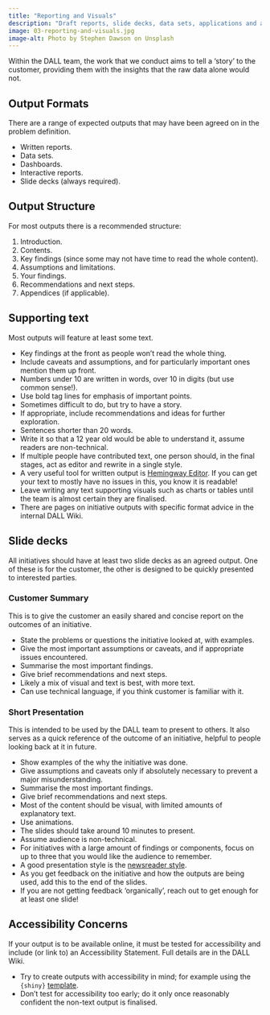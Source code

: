 ```yaml
---
title: "Reporting and Visuals"
description: "Draft reports, slide decks, data sets, applications and any other agreed outputs."
image: 03-reporting-and-visuals.jpg
image-alt: Photo by Stephen Dawson on Unsplash
---
```


Within the DALL team, the work that we conduct aims to tell a 'story' to the customer, providing them with the insights that the raw data alone would not.

## Output Formats

There are a range of expected outputs that may have been agreed on in the problem definition.

- Written reports.
- Data sets.
- Dashboards.
- Interactive reports.
- Slide decks (always required).

## Output Structure

For most outputs there is a recommended structure:

1. Introduction.
2. Contents.
3. Key findings (since some may not have time to read the whole content).
4. Assumptions and limitations.
5. Your findings.
6. Recommendations and next steps.
7. Appendices (if applicable).

## Supporting text

Most outputs will feature at least some text.

- Key findings at the front as people won't read the whole thing.
- Include caveats and assumptions, and for particularly important ones mention them up front.
- Numbers under 10 are written in words, over 10 in digits (but use common sense!).
- Use bold tag lines for emphasis of important points.
- Sometimes difficult to do, but try to have a story.
- If appropriate, include recommendations and ideas for further exploration.
- Sentences shorter than 20 words.
- Write it so that a 12 year old would be able to understand it, assume readers are non-technical.
- If multiple people have contributed text, one person should, in the final stages, act as editor and rewrite in a single style.
- A very useful tool for written output is [Hemingway Editor](https://hemingwayapp.com/). If you can get your text to mostly have no issues in this, you know it is readable!
- Leave writing any text supporting visuals such as charts or tables until the team is almost certain they are finalised.
- There are pages on initiative outputs with specific format advice in the internal DALL Wiki.

## Slide decks

All initiatives should have at least two slide decks as an agreed output. One of these is for the customer, the other is designed to be quickly presented to interested parties.

### Customer Summary

This is to give the customer an easily shared and concise report on the outcomes of an initiative.

- State the problems or questions the initiative looked at, with examples.
- Give the most important assumptions or caveats, and if appropriate issues encountered.
- Summarise the most important findings.
- Give brief recommendations and next steps.
- Likely a mix of visual and text is best, with more text.
- Can use technical language, if you think customer is familiar with it.

### Short Presentation

This is intended to be used by the DALL team to present to others. It also serves as a quick reference of the outcome of an initiative, helpful to people looking back at it in future.

- Show examples of the why the initiative was done.
- Give assumptions and caveats only if absolutely necessary to prevent a major misunderstanding.
- Summarise the most important findings.
- Give brief recommendations and next steps.
- Most of the content should be visual, with limited amounts of explanatory text.
- Use animations.
- The slides should take around 10 minutes to present.
- Assume audience is non-technical.
- For initiatives with a large amount of findings or components, focus on up to three that you would like the audience to remember.
- A good presentation style is the [newsreader style](https://www.revolutionlearning.co.uk/article/newsreader-style-presentation-structure/).
- As you get feedback on the initiative and how the outputs are being used, add this to the end of the slides.
- If you are not getting feedback 'organically', reach out to get enough for at least one slide!

## Accessibility Concerns

If your output is to be available online, it must be tested for accessibility and include (or link to) an Accessibility Statement. Full details are in the DALL Wiki.

- Try to create outputs with accessibility in mind; for example using the `{shiny}` [template](https://github.com/nhsbsa-data-analytics/nhsbsaShinyR).
- Don't test for accessibility too early; do it only once reasonably confident the non-text output is finalised.
